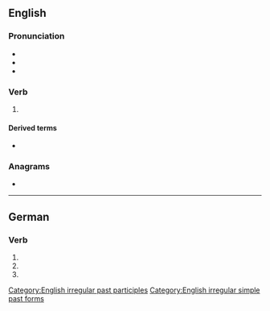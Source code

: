 ==English==

===Pronunciation===
* {{IPA|/ˈdɛlt/|lang=en}}
* {{audio|en-us-dealt.ogg|Audio (US)|lang=en}}
* {{rhymes|ɛlt|lang=en}}

===Verb===
{{head|en|verb form}}

# {{en-past of|deal}}

====Derived terms====
* {{l|en|play the hand one is dealt}}

===Anagrams===
* {{anagrams|en|DELTA|Delta|atled|dalet|delta|lated|taled}}

[[Category:English irregular past participles]]
[[Category:English irregular simple past forms]]

----

==German==

===Verb===
{{head|de|verb form}}

# {{de-verb form of|dealen|3|s|g}}
# {{de-verb form of|dealen|2|p|g}}
# {{de-verb form of|dealen|i|p}}